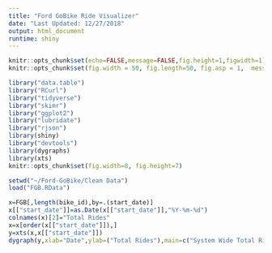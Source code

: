 ```yaml
---
title: "Ford GoBike Ride Visualizer"
date: "Last Updated: 12/27/2018"
output: html_document
runtime: shiny
---
```


``` r
knitr::opts_chunk$set(echo=FALSE,message=FALSE,fig.height=1,figwidth=1)
knitr::opts_chunk$set(fig.width = 50, fig.length=50, fig.asp = 1,  message=FALSE)
```

```r
library("data.table")
library("RCurl")
library("tidyverse")
library("skimr")
library("ggplot2")
library("lubridate")
library("rjson")
library(shiny)
library("devtools")
library(dygraphs)
library(xts)
knitr::opts_chunk$set(fig.width=8, fig.height=7)
```
``` r
setwd("~/Ford-GoBike/Clean Data")
load("FGB.RData")
```

``` r
x=FGB[,length(bike_id),by=.(start_date)]
x[["start_date"]]=as.Date(x[["start_date"]],"%Y-%m-%d")
colnames(x)[2]="Total Rides"
x=x[order(x[["start_date"]]),]
y=xts(x,x[["start_date"]])
dygraph(y,xlab="Date",ylab=("Total Rides"),main=c("System Wide Total Rides")) %>% dySeries(label="Total Rides", color="Blue") %>% dyRangeSelector()
```
